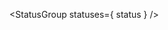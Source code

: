 
<StatusGroup statuses={ status } />

<Title />

<Description />

<div className="miz-fill--gold border miz-space--inset-md">

**Note:** This component is still in a &ldquo;prototype&rdquo; state until it can be tested further. Wherever possible, we will try to keep the core functionality the same going forward and will communicate any potential breaking changes before updating the System.

</div>

<Primary />
<ArgsTable story={PRIMARY_STORY} />
<Stories />

- [Usage](#usage)
- **Macro reference**
  - [Options](#options)

## Usage

**Twig**

```twig
{# Import the Nav component #}
{% from "@miz/components/nav/nav.twig" import Nav as nav %}

{# Set options #}
{% set navOptions = {
  "list": {
    "items": [
      {
        "link": {
          "text":     "Navigation item 1",
          "href":     "/item-1"
        }
      },{
        "link": {
          "text":     "Navigation item 2",
          "href":     "/item-2"
        }
      },{
        "link": {
          "text":     "Navigation item 3",
          "href":     "/item-3"
        }
      }
    ]
  }
} %}

{# Call the nav #}
\{{ nav( navOptions ) }}
```

**HTML**

```html
<nav class="miz-nav">
  <ul class="miz-nav__list">
    <li class="miz-nav__list-item">
      <a class="miz-nav__link" href="/item-1">Navigation item 1</a>
    </li>

    <li class="miz-nav__list-item">
      <a class="miz-nav__link" href="/item-2">Navigation item 2</a>
    </li>

    <li class="miz-nav__list-item">
      <a class="miz-nav__link" href="/item-3">Navigation item 3</a>
    </li>
  </ul>
</nav>
```

## Macro reference

<div className="miz-fill--black-100 border miz-space--inset-md">

**Note:** Hashes are defined by a list of keys and values separated by a comma (`,`) and wrapped with curly braces (`{}`). If you are passing a value down from PHP or another _higher_ level you should pass it as an associative array and _not_ as a true Object.

</div>

### Options

### `Nav ( options )`

| Variable     | Default   | Values | Description                            |
| ------------ | --------- | ------ | -------------------------------------- |
| `class`      | `miz-nav` | String | Additional classes appended to the nav |
| `attributes` | `null`    | Hash   | Attributes to be applied to the nav    |
| `list`       | `null`    | Array  | See structure in NavList below         |

### `NavList ( options )`

| Variable     | Default         | Values | Description                            |
| ------------ | --------------- | ------ | -------------------------------------- |
| `class`      | `miz-nav__list` | String | Additional classes appended to the nav |
| `attributes` | `null`          | Hash   | Attributes to be applied to the nav    |
| `items`      | `null`          | Array  | See structure in NavItem below         |

### `NavItem ( options )`

| Variable     | Default              | Values | Description                                                                                                                             |
| ------------ | -------------------- | ------ | --------------------------------------------------------------------------------------------------------------------------------------- |
| `class`      | `miz-nav__list-item` | String | Additional classes appended to the nav                                                                                                  |
| `attributes` | `null`               | Hash   | Attributes to be applied to the nav                                                                                                     |
| `link`       | `null`               | Hash   | See NavLink below                                                                                                                       |
| `list`       | `null`               | Array  | A way to add a single level dropdown list. See structure in NavList above                                                               |
| `list.type`  | `null`               | String | **EXPERIMENTAL** A way to detail how the list should be handled. Current options are 'dropdown' and 'expand' but still being worked on. |

### `NavLink ( options )`

| Variable     | Default         | Values | Description                             |
| ------------ | --------------- | ------ | --------------------------------------- |
| `class`      | `miz-nav__link` | String | Additional classes appended to the link |
| `attributes` | `null`          | Hash   | Attributes to be applied to the link    |
| `text`       | `No Text`       | String | Text to appear inside the link          |
| `href`       | `#`             | String | `href` attribute for the link           |

---

**Note:** \* A Hash is an associative array.
